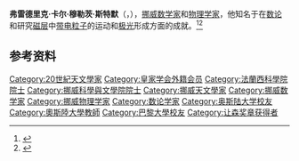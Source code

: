 {{Infobox scientist
| birth_name = Fredrik Carl Mulertz Størmer
|name              = 卡尔·斯特默<br />Carl Størmer
|image             = Portrett av Carl Størmer (cropped).jpg
|image_size        =
|caption           = 
|birth_date        = {{birth date|1874|9|3|df=y}}
|birth_place       = [[希恩|希恩]]
|death_date        = {{death date and age|1957|8|13|1874|9|3|df=y}}
|death_place       = [[奥斯陆|奥斯陆]]
|residence         = 
|citizenship       = 
|nationality       =  [[挪威|挪威]]
|ethnicity         = 
|field             = [[数学|数学]]
|work_institutions = 
|alma_mater        = [[奥斯陆大学|奥斯陆大学]]
|doctoral_advisor  = 
|doctoral_students = 
|known_for         = [[数论|数论]]<br/>[[极光|极光]]
|author_abbrev_bot = 
|author_abbrev_zoo = 
|influences        = 
|influenced        = 
|prizes            = [[皇家学会会士|皇家学会会士]]<ref name="frs">{{Cite journal | last1 = Chapman | first1 = S. | doi = 10.1098/rsbm.1958.0021 | title = Fredrik Carl Mulertz Stormer 1874-1957 | journal = {{tsl|en|Biographical Memoirs of Fellows of the Royal Society}} | volume = 4 | pages = 257 | year = 1958 | jstor = 769515| pmid =  | pmc = }}</ref>
|religion          = 
|footnotes         = 
|signature         =
}}

'''弗雷德里克·卡尔·穆勒茨·斯特默'''（{{lang-no|'''Fredrik Carl Mülertz Størmer'''}}，{{bd|1874年|9月3日|1957年|8月13日}}），[[挪威|挪威]][[数学家|数学家]]和[[物理学家|物理学家]]，他知名于在[[数论|数论]]和研究[[磁层|磁层]]中[[带电粒子|带电粒子]]的运动和[[极光|极光]]形成方面的成就。<ref name="brun">{{Cite journal | last1 = Brun | first1 = V. | doi = 10.1007/BF02559599 | title = Carl Störmer in memoriam | journal = Acta Mathematica | volume = 100 | pages = I- | year = 1958 | pmid =  | pmc = }}</ref><ref name="mactutor">{{MacTutor|id=Stormer|title=Fredrik Carl Mülertz Størmer}}</ref>

==参考资料==
{{Reflist|2}}

{{让森奖章获得者}}
{{Authority control}}
{{DEFAULTSORT:Stormer, Carl}}
[[Category:20世紀天文學家|Category:20世紀天文學家]]
[[Category:皇家学会外籍会员|Category:皇家学会外籍会员]]
[[Category:法蘭西科學院院士|Category:法蘭西科學院院士]]
[[Category:挪威科學與文學院院士|Category:挪威科學與文學院院士]]
[[Category:挪威天文學家|Category:挪威天文學家]]
[[Category:挪威数学家|Category:挪威数学家]]
[[Category:挪威物理学家|Category:挪威物理学家]]
[[Category:数论学家|Category:数论学家]]
[[Category:奥斯陆大学校友|Category:奥斯陆大学校友]]
[[Category:奧斯陸大學教師|Category:奧斯陸大學教師]]
[[Category:巴黎大學校友|Category:巴黎大學校友]]
[[Category:让森奖章获得者|Category:让森奖章获得者]]
{{norway-bio-stub}}